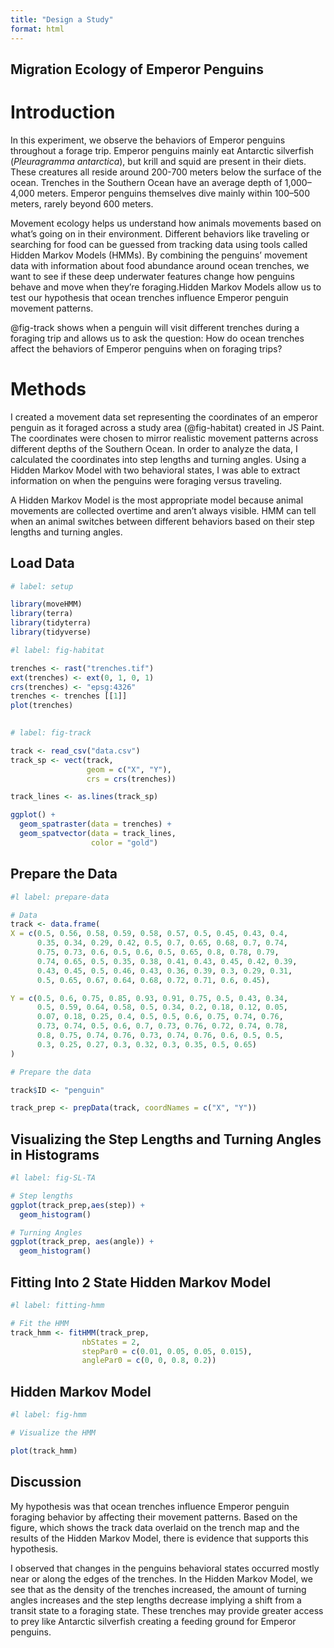 ```yaml
---
title: "Design a Study"
format: html
---
```



## Migration Ecology of Emperor Penguins

# Introduction
In this experiment, we observe the behaviors of Emperor penguins throughout a forage trip. Emperor penguins mainly eat Antarctic silverfish (*Pleuragramma antarctica*), but krill and squid are present in their diets. These creatures all reside around 200-700 meters below the surface of the ocean. Trenches in the Southern Ocean have an average depth of 1,000–4,000 meters. Emperor penguins themselves dive mainly within 100–500 meters, rarely beyond 600 meters.

Movement ecology helps us understand how animals movements based on what’s going on in their environment. Different behaviors like traveling or searching for food can be guessed from tracking data using tools called Hidden Markov Models (HMMs). By combining the penguins’ movement data with information about food abundance around ocean trenches, we want to see if these deep underwater features change how penguins behave and move when they’re foraging.Hidden Markov Models allow us to test our hypothesis that ocean trenches influence Emperor penguin movement patterns.

@fig-track shows when a penguin will visit different trenches during a foraging trip and allows us to ask the question: How do ocean trenches affect the behaviors of Emperor penguins when on foraging trips? 


# Methods
I created a movement data set representing the coordinates of an emperor penguin as it foraged across a study area (@fig-habitat) created in JS Paint. The coordinates were chosen to mirror realistic movement patterns across different depths of the Southern Ocean. In order to analyze the data, I calculated the coordinates into step lengths and turning angles. Using a Hidden Markov Model with two behavioral states, I was able to extract information on when the penguins were foraging versus traveling.

A Hidden Markov Model is the most appropriate model because animal movements are collected overtime and aren't always visible. HMM can tell when an animal switches between different behaviors based on their step lengths and turning angles. 


## Load Data

```r
# label: setup

library(moveHMM)
library(terra)
library(tidyterra)
library(tidyverse) 

```

```r
#l label: fig-habitat

trenches <- rast("trenches.tif")
ext(trenches) <- ext(0, 1, 0, 1)
crs(trenches) <- "epsg:4326"
trenches <- trenches [[1]]
plot(trenches)
                 
```

```r
# label: fig-track

track <- read_csv("data.csv")
track_sp <- vect(track, 
                 geom = c("X", "Y"),
                 crs = crs(trenches))

track_lines <- as.lines(track_sp)

ggplot() +
  geom_spatraster(data = trenches) +
  geom_spatvector(data = track_lines,
                  color = "gold") 

```


## Prepare the Data
```r
#l label: prepare-data

# Data 
track <- data.frame(
X = c(0.5, 0.56, 0.58, 0.59, 0.58, 0.57, 0.5, 0.45, 0.43, 0.4,
      0.35, 0.34, 0.29, 0.42, 0.5, 0.7, 0.65, 0.68, 0.7, 0.74,
      0.75, 0.73, 0.6, 0.5, 0.6, 0.5, 0.65, 0.8, 0.78, 0.79,
      0.74, 0.65, 0.5, 0.35, 0.38, 0.41, 0.43, 0.45, 0.42, 0.39,
      0.43, 0.45, 0.5, 0.46, 0.43, 0.36, 0.39, 0.3, 0.29, 0.31,
      0.5, 0.65, 0.67, 0.64, 0.68, 0.72, 0.71, 0.6, 0.45),

Y = c(0.5, 0.6, 0.75, 0.85, 0.93, 0.91, 0.75, 0.5, 0.43, 0.34,
      0.5, 0.59, 0.64, 0.58, 0.5, 0.34, 0.2, 0.18, 0.12, 0.05,
      0.07, 0.18, 0.25, 0.4, 0.5, 0.5, 0.6, 0.75, 0.74, 0.76,
      0.73, 0.74, 0.5, 0.6, 0.7, 0.73, 0.76, 0.72, 0.74, 0.78,
      0.8, 0.75, 0.74, 0.76, 0.73, 0.74, 0.76, 0.6, 0.5, 0.5,
      0.3, 0.25, 0.27, 0.3, 0.32, 0.3, 0.35, 0.5, 0.65)
)

# Prepare the data 

track$ID <- "penguin"

track_prep <- prepData(track, coordNames = c("X", "Y"))

```

## Visualizing the Step Lengths and Turning Angles in Histograms
```r
#l label: fig-SL-TA

# Step lengths 
ggplot(track_prep,aes(step)) +
  geom_histogram()

# Turning Angles
ggplot(track_prep, aes(angle)) +
  geom_histogram()
```

## Fitting Into 2 State Hidden Markov Model 
```r
#l label: fitting-hmm

# Fit the HMM
track_hmm <- fitHMM(track_prep,
                nbStates = 2,
                stepPar0 = c(0.01, 0.05, 0.05, 0.015),
                anglePar0 = c(0, 0, 0.8, 0.2))


```

## Hidden Markov Model 
```r
#l label: fig-hmm

# Visualize the HMM

plot(track_hmm)


```



## Discussion 

My hypothesis was that ocean trenches influence Emperor penguin foraging behavior by affecting their movement patterns. Based on the figure, which shows the track data overlaid on the trench map and the results of the Hidden Markov Model, there is evidence that supports this hypothesis.

I observed that changes in the penguins behavioral states occurred mostly near or along the edges of the trenches. In the Hidden Markov Model, we see that as the density of the trenches increased, the amount of turning angles increases and the step lengths decrease implying a shift from a transit state to a foraging state. These trenches may provide greater access to prey like Antarctic silverfish creating a feeding ground for Emperor penguins. 
